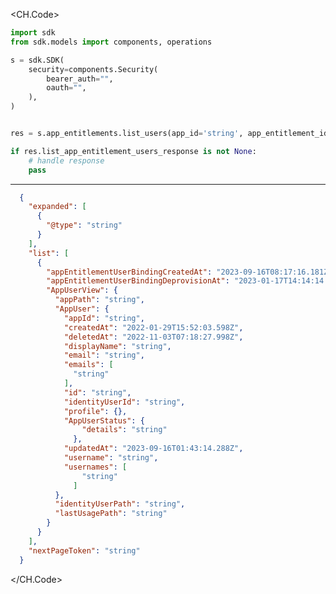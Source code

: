 
<CH.Code>
```python ListUsers.py
import sdk
from sdk.models import components, operations

s = sdk.SDK(
    security=components.Security(
        bearer_auth="",
        oauth="",
    ),
)


res = s.app_entitlements.list_users(app_id='string', app_entitlement_id='string', page_size=8442.66, page_token='string')

if res.list_app_entitlement_users_response is not None:
    # handle response
    pass
```
---

```json Example Response
  {
    "expanded": [
      {
        "@type": "string"
      }
    ],
    "list": [
      {
        "appEntitlementUserBindingCreatedAt": "2023-09-16T08:17:16.181Z",
        "appEntitlementUserBindingDeprovisionAt": "2023-01-17T14:14:14.739Z",
        "AppUserView": {
          "appPath": "string",
          "AppUser": {
            "appId": "string",
            "createdAt": "2022-01-29T15:52:03.598Z",
            "deletedAt": "2022-11-03T07:18:27.998Z",
            "displayName": "string",
            "email": "string",
            "emails": [
              "string"
            ],
            "id": "string",
            "identityUserId": "string",
            "profile": {},
            "AppUserStatus": {
                "details": "string"
              },
            "updatedAt": "2023-09-16T01:43:14.288Z",
            "username": "string",
            "usernames": [
                "string"
              ]
          },
          "identityUserPath": "string",
          "lastUsagePath": "string"
        }
      }
    ],
    "nextPageToken": "string"
  }
```
</CH.Code>
